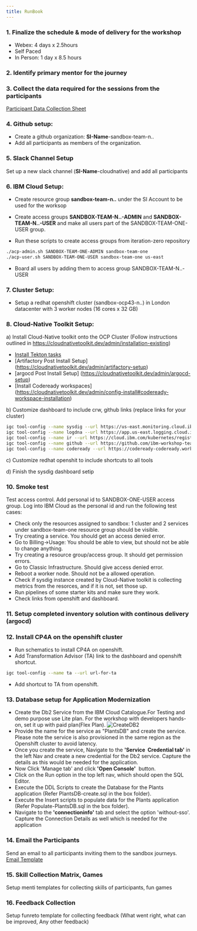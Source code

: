 ```yaml
---
title: RunBook
---
```


### 1. Finalize the schedule & mode of delivery for the workshop
- Webex: 4 days x 2.5hours
- Self Paced
- In Person: 1 day x 8.5 hours

### 2. Identify primary mentor for the journey

### 3.  Collect the data required for the sessions from the participants
[Participant Data Collection Sheet](Participant_Data_Sheet.xlsx)

### 4.  Github setup:
- Create a github organization: **SI-Name**-sandbox-team-n..
- Add all participants as members of the organization.

### 5. Slack Channel Setup
Set up a new slack channel (**SI-Name**-cloudnative) and add all participants

### 6. IBM Cloud Setup:
- Create resource group **sandbox-team-n..** under the SI Account to be used for the worksop

- Create access groups **SANDBOX-TEAM-N..-ADMIN** and **SANDBOX-TEAM-N..-USER** and make all users part of the SANDBOX-TEAM-ONE-USER group.

- Run these scripts to create access groups from iteration-zero repository
```bash
./acp-admin.sh SANDBOX-TEAM-ONE-ADMIN sandbox-team-one
./acp-user.sh SANDBOX-TEAM-ONE-USER sandbox-team-one us-east
```
- Board all users by adding them to access group SANDBOX-TEAM-N..-USER 

### 7. Cluster Setup:
- Setup a redhat openshift cluster (sandbox-ocp43-n..) in London datacenter with 3 worker nodes (16 cores x 32 GB)

### 8. Cloud-Native Toolkit Setup:
a) Install Cloud-Native toolkit onto the OCP Cluster (Follow instructions outlined in https://cloudnativetoolkit.dev/admin/installation-existing)

- [Install Tekton tasks](https://github.com/IBM/ibm-garage-tekton-tasks/tree/master)
- [Artifactory Post Install Setup] (https://cloudnativetoolkit.dev/admin/artifactory-setup)
- [argocd Post Install Setup] (https://cloudnativetoolkit.dev/admin/argocd-setup)
- [Install Codeready workspaces] (https://cloudnativetoolkit.dev/admin/config-install#codeready-workspace-installation)

b) Customize dashboard to include crw, github links (replace links for your cluster)
```bash
igc tool-config --name sysdig --url https://us-east.monitoring.cloud.ibm.com/api/oauth/openid/IBM/0f42478cb66d4ce0b11c9168b02c5690/e0caebc1-92c0-46a5-b6d0-ef4ba28bd5ed
igc tool-config --name logdna --url https://app.us-east.logging.cloud.ibm.com/ext/ibm-sso/38d0b85d06
igc tool-config --name ir --url https://cloud.ibm.com/kubernetes/registry/main/start
igc tool-config --name github --url https://github.com/ibm-workshop-team-one
igc tool-config --name codeready --url https://codeready-codeready.workshop-ocp43-one-3b1fc50af0b2002f0241bdf5d2432efd-0000.sjc03.containers.appdomain.cloud/dashboard/
```

c) Customize redhat openshit to include shortcuts to all tools

d) Finish the sysdig dashboard setip

### 10. Smoke test 
Test access control.
Add personal id to SANDBOX-ONE-USER access group.
Log into IBM Cloud as the personal id and run the following test cases:

- Check only the resources assigned to sandbox: 1 cluster and 2 services under sandbox-team-one resource group should be visible.
- Try creating a service. You should get an access denied error.
- Go to Billing->Usage: You should be able to view, but should not be able to change anything.
- Try creating a resource group/access group. It should get permission errors.
- Go to Classic Infrastructure. Should give access denied error.
- Reboot a worker node. Should not be a allowed operation.
- Check if sysdig instance created by Cloud-Native toolkit is collecting metrics from the resorces, and if it is not, set those up.
- Run pipelines of some starter kits and make sure they work.
- Check links from openshift and dashboard.

### 11.  Setup completed inventory solution with continous delivery (argocd)

### 12. Install CP4A on the openshift cluster
- Run schematics to install CP4A on openshift.
- Add Transformation Advisor (TA) link to the dashboard and openshift shortcut.
```bash
igc tool-config --name ta --url url-for-ta
```
- Add shortcut to TA from openshift.

### 13. Database setup for Application Modernization
- Create the Db2 Service from the IBM Cloud Catalogue.For Testing and demo purpose use Lite plan. For the workshop with developers hands-on, set it up with paid plan(Flex Plan).
![CreateDB2](./05SandBoxRunBook.png)
- Provide the name for the service as "PlantsDB" and create the service.  Please note the service is also provisioned in the same region as the Openshift cluster to avoid latency.
- Once you create the service, Navigate to the **'Service  Credential tab'** in the left Nav and create a new credential for the Db2 service. Capture the details as this would be needed for the application.
- Now Click 'Manage tab' and click **'Open Console'**  button.
- Click on the Run option in the top left nav, which should open the SQL Editor.
- Execute the DDL Scripts to create the Database for the Plants application (Refer PlantsDB-create.sql in the box folder).
- Execute the Insert scripts to populate data for the Plants application (Refer Populate-PlantsDB.sql in the box folder).
- Navigate to the **'connectioninfo'** tab and select the option 'without-sso'. Capture the Connection Details as well which is needed for the application

### 14.  Email the Participants
Send an email to all participants inviting them to the sandbox journeys.
[Email Template](emailtemplate.txt)

### 15.  Skill Collection Matrix, Games
Setup menti templates for collecting skills of participants, fun games

### 16.  Feedback Collection
Setup funreto template for collecting feedback (What went right, what can be improved, Any other feedback)
